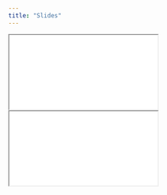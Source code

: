 ```yaml
---
title: "Slides"
---
```


<iframe class="slide-deck" src="slides/slides_1.html">

</iframe>


<iframe class="slide-deck" src="slides/slides_2.html">

</iframe>
